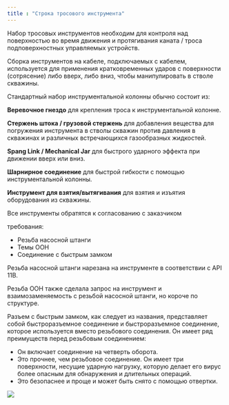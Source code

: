 ```yaml
---
title : "Строка тросового инструмента"
---
```


Набор тросовых инструментов необходим для контроля над поверхностью во время движения и протягивания каната / троса подповерхностных управляемых устройств.

Сборка инструментов на кабеле, подключаемых с кабелем, используется для применения кратковременных ударов с поверхности (сотрясение) либо вверх, либо вниз, чтобы манипулировать в стволе скважины.

Стандартный набор инструментальной колонны обычно состоит из:

**Веревочное гнездо** для крепления троса к инструментальной колонне.

**Стержень штока / грузовой стержень** для добавления вещества для погружения инструмента в стволы скважин против давления в скважинах и различных встречающихся газообразных жидкостей.

**Spang Link / Mechanical Jar** для быстрого ударного эффекта при движении вверх или вниз.

**Шарнирное соединение** для быстрой гибкости с помощью инструментальной колонны.

**Инструмент для взятия/вытягивания** для взятия и изъятия оборудования из скважины.

Все инструменты обратятся к согласованию с заказчиком

требования:

*   Резьба насосной штанги
*   Темы ООН
*   Соединение с быстрым замком

Резьба насосной штанги нарезана на инструменте в соответствии с API 11B.

Резьба ООН также сделала запрос на инструмент и взаимозаменяемость с резьбой насосной штанги, но короче по структуре.

Разъем с быстрым замком, как следует из названия, представляет собой быстроразъемное соединение и быстроразъемное соединение, которое используется вместо резьбового соединения. Он имеет ряд преимуществ перед резьбовым соединением:

*   Он включает соединение на четверть оборота.
*   Это прочнее, чем резьбовое соединение. Он имеет три поверхности, несущие ударную нагрузку, которую делает его вирус более опасным для обнаружения и длительных операций.
*   Это безопаснее и проще и может быть снято с помощью отвертки.

<img src="./jet-spinning-wash-tool.png" />